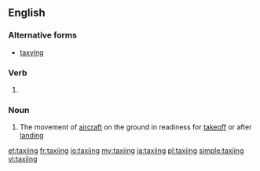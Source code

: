 ==English==

===Alternative forms===
* [[taxying]]

===Verb===
{{head|en|present participle}}

# {{present participle of|taxi|lang=en}}

===Noun===
{{wikipedia}}
{{en-noun|-}}

# The movement of [[aircraft]] on the ground in readiness for [[takeoff]] or after [[landing]]

[[et:taxiing]]
[[fr:taxiing]]
[[io:taxiing]]
[[my:taxiing]]
[[ja:taxiing]]
[[pl:taxiing]]
[[simple:taxiing]]
[[vi:taxiing]]